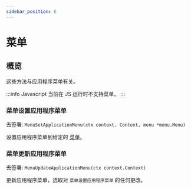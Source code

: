 ```yaml
---
sidebar_position: 6
---
```


# 菜单

## 概览

这些方法与应用程序菜单有关。

:::info Javascript
  当前在 JS 运行时不支持菜单。
:::

### 菜单设置应用程序菜单
去签署: `MenuSetApplicationMenu(ctx context. Context, menu *menu.Menu)`

设置应用程序菜单到给定的 [菜单](../menus.mdx)。

### 菜单更新应用程序菜单
去签署: `MenuUpdateApplicationMenu(ctx context.Context)`

更新应用程序菜单，选取对 `菜单设置应用程序菜单` 的任何更改。


